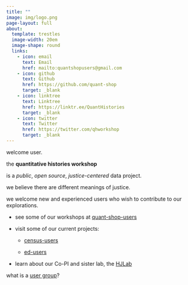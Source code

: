 ```yaml
---
title: ""
image: img/logo.png
page-layout: full
about:
  template: trestles
  image-width: 20em
  image-shape: round
  links:
    - icon: email
      text: Email
      href: mailto:quantshopusers@gmail.com
    - icon: github
      text: Github
      href: https://github.com/quant-shop
      target: _blank
    - icon: linktree
      text: Linktree
      href: https://linktr.ee/QuantHistories
      target: _blank
    - icon: twitter
      text: Twitter
      href: https://twitter.com/qhworkshop
      target: _blank
---
```


welcome user. 

the **quantitative histories workshop**

is a *public*, *open source*, *justice-centered* data project.

we believe there are different meanings of justice.

we welcome new and experienced users who wish to contribute to our explorations.

- see some of our workshops at [quant-shop-users](quant-shop.qmd){.external target="_blank"}

- visit some of our current projects:
  
  - [census-users](https://quant-shop.github.io/census/){.external target="_blank"}
  
  - [ed-users](https://professornaite.github.io/racism-stem-ed/){.external target="_blank"}

- learn about our Co-PI and sister lab, the [HJLab](https://hyeryeonjang.com/){.external target="_blank"}

what is a [user group](files/user-group.qmd){target="_blank"}?

